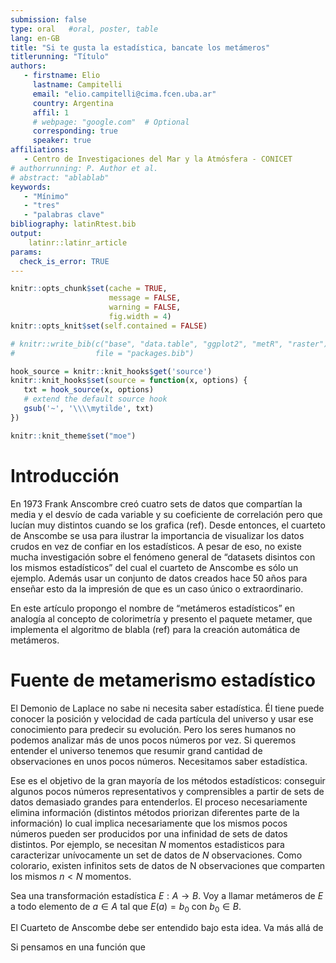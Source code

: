 ```yaml
---
submission: false
type: oral   #oral, poster, table
lang: en-GB
title: "Si te gusta la estadística, bancate los metámeros"
titlerunning: "Título"
authors:
   - firstname: Elio
     lastname: Campitelli
     email: "elio.campitelli@cima.fcen.uba.ar"
     country: Argentina
     affil: 1
     # webpage: "google.com"  # Optional 
     corresponding: true
     speaker: true
affiliations:
   - Centro de Investigaciones del Mar y la Atmósfera - CONICET
# authorrunning: P. Author et al.
# abstract: "ablablab"
keywords: 
   - "Mínimo"
   - "tres"
   - "palabras clave"
bibliography: latinRtest.bib
output: 
    latinr::latinr_article
params: 
  check_is_error: TRUE
---
```


```r
knitr::opts_chunk$set(cache = TRUE,
                      message = FALSE,
                      warning = FALSE,
                      fig.width = 4)
knitr::opts_knit$set(self.contained = FALSE)

# knitr::write_bib(c("base", "data.table", "ggplot2", "metR", "raster"), 
#                  file = "packages.bib")

hook_source = knitr::knit_hooks$get('source')
knitr::knit_hooks$set(source = function(x, options) {
   txt = hook_source(x, options)
   # extend the default source hook
   gsub('~', '\\\\mytilde', txt)
})

knitr::knit_theme$set("moe")
```


# Introducción

En 1973 Frank Anscombre creó cuatro sets de datos que compartían la media y el desvío de cada variable y su coeficiente de correlación pero que lucían muy distintos cuando se los grafica (ref). Desde entonces, el cuarteto de Anscombe se usa para ilustrar la importancia de visualizar los datos crudos en vez de confiar en los estadísticos. A pesar de eso, no existe mucha investigación sobre el fenómeno general de "datasets disintos con los mismos estadísticos" del cual el cuarteto de Anscombe es sólo un ejemplo. Además usar un conjunto de datos creados hace 50 años para enseñar esto da la impresión de que es un caso único o extraordinario. 

En este artículo propongo el nombre de "metámeros estadísticos" en analogía al concepto de colorimetría y presento el paquete metamer, que implementa el algoritmo de blabla (ref) para la creación automática de metámeros. 

# Fuente de metamerismo estadístico

El Demonio de Laplace no sabe ni necesita saber estadística. Él tiene puede conocer la posición y velocidad de cada partícula del universo y usar ese conocimiento para predecir su evolución. Pero los seres humanos no podemos analizar más de unos pocos números por vez. Si queremos entender el universo tenemos que resumir grand cantidad de observaciones en unos pocos números. Necesitamos saber estadística.

Ese es el objetivo de la gran mayoría de los métodos estadísticos: conseguir algunos pocos números representativos y comprensibles a partir de sets de datos demasiado grandes para entenderlos. El proceso necesariamente elimina información (distintos métodos priorizan diferentes parte de la información) lo cual implica necesariamente que los mismos pocos números pueden ser producidos por una infinidad de sets de datos distintos. Por ejemplo, se necesitan $N$ momentos estadisticos para caracterizar unívocamente un set de datos de $N$ observaciones\footnote{Técnicamente unívocamente a menos a menos de una permutación.}. Como colorario, existen infinitos sets de datos de N observaciones que comparten los mismos $n < N$ momentos. 

Sea una transformación estadística $E : A \rightarrow B$. Voy a llamar metámeros de $E$ a todo elemento de $a \in A$ tal que $E(a) = b_0$ con $b_0 \in B$.


El Cuarteto de Anscombe debe ser entendido bajo esta idea. Va más allá de 




Si pensamos en una función que 
